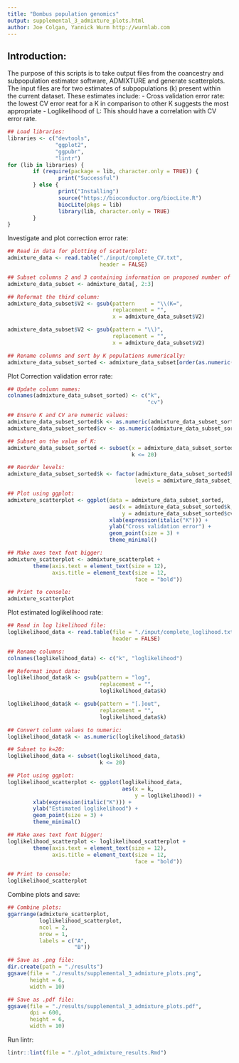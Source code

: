 ```yaml
---
title: "Bombus population genomics"
output: supplemental_3_admixture_plots.html
author: Joe Colgan, Yannick Wurm http://wurmlab.com
---
```


## Introduction:
The purpose of this scripts is to take output files from the coancestry and subpopulation estimator software, ADMIXTURE and generate scatterplots. The input files are for two estimates of subpopulations (k) present within the current dataset. These estimates include:
- Cross validation error rate: the lowest CV error reat for a K in comparison to other K suggests the most appropriate
- Loglikelihood of L: This should have a correlation with CV error rate. 

```r
## Load libraries:
libraries <- c("devtools",
               "ggplot2",
               "ggpubr",
               "lintr")
for (lib in libraries) {
        if (require(package = lib, character.only = TRUE)) {
                print("Successful")
        } else {
                print("Installing")
                source("https://bioconductor.org/biocLite.R")
                biocLite(pkgs = lib)
                library(lib, character.only = TRUE)
        }
}
```

Investigate and plot correction error rate:

```r
## Read in data for plotting of scatterplot:
admixture_data <- read.table("./input/complete_CV.txt",
                             header = FALSE)

## Subset columns 2 and 3 containing information on proposed number of populations and CV error value:
admixture_data_subset <- admixture_data[, 2:3]

## Reformat the third column:
admixture_data_subset$V2 <- gsub(pattern     = "\\(K=",
                                 replacement = "",
                                 x = admixture_data_subset$V2)

admixture_data_subset$V2 <- gsub(pattern = "\\)",
                                 replacement = "",
                                 x = admixture_data_subset$V2)

## Rename columns and sort by K populations numerically:
admixture_data_subset_sorted <- admixture_data_subset[order(as.numeric(as.character(admixture_data_subset$V2))), ]
```

Plot Correction validation error rate:

```r
## Update column names:
colnames(admixture_data_subset_sorted) <- c("k",
                                            "cv")

## Ensure K and CV are numeric values:
admixture_data_subset_sorted$k <- as.numeric(admixture_data_subset_sorted$k)
admixture_data_subset_sorted$cv <- as.numeric(admixture_data_subset_sorted$cv)

## Subset on the value of K:
admixture_data_subset_sorted <- subset(x = admixture_data_subset_sorted,
                                       k <= 20)

## Reorder levels:
admixture_data_subset_sorted$k <- factor(admixture_data_subset_sorted$k,
                                        levels = admixture_data_subset_sorted$k)

## Plot using ggplot:
admixture_scatterplot <- ggplot(data = admixture_data_subset_sorted,
                                aes(x = admixture_data_subset_sorted$k,
                                    y = admixture_data_subset_sorted$cv)) +
                                xlab(expression(italic("K"))) +
                                ylab("Cross validation error") +
                                geom_point(size = 3) +
                                theme_minimal()

## Make axes text font bigger:
admixture_scatterplot <- admixture_scatterplot +
        theme(axis.text = element_text(size = 12),
              axis.title = element_text(size = 12,
                                        face = "bold"))

## Print to console:
admixture_scatterplot
```


Plot estimated loglikelihood rate:

```r
## Read in log likelihood file:
loglikelihood_data <- read.table(file = "./input/complete_loglihood.txt",
                                 header = FALSE)

## Rename columns:
colnames(loglikelihood_data) <- c("k", "loglikelihood")

## Reformat input data:
loglikelihood_data$k <- gsub(pattern = "log",
                             replacement = "",
                             loglikelihood_data$k)

loglikelihood_data$k <- gsub(pattern = "[.]out",
                             replacement = "",
                             loglikelihood_data$k)

## Convert column values to numeric:
loglikelihood_data$k <- as.numeric(loglikelihood_data$k)

## Subset to k=20:
loglikelihood_data <- subset(loglikelihood_data,
                             k <= 20)

## Plot using ggplot:
loglikelihood_scatterplot <- ggplot(loglikelihood_data,
                                    aes(x = k,
                                        y = loglikelihood)) +
        xlab(expression(italic("K"))) +
        ylab("Estimated loglikelihood") +
        geom_point(size = 3) +
        theme_minimal()

## Make axes text font bigger:
loglikelihood_scatterplot <- loglikelihood_scatterplot +
        theme(axis.text = element_text(size = 12),
              axis.title = element_text(size = 12,
                                        face = "bold"))

## Print to console:
loglikelihood_scatterplot
```

Combine plots and save:

```r
## Combine plots:
ggarrange(admixture_scatterplot,
          loglikelihood_scatterplot,
          ncol = 2,
          nrow = 1,
          labels = c("A",
                     "B"))

## Save as .png file:
dir.create(path = "./results")
ggsave(file = "./results/supplemental_3_admixture_plots.png",
       height = 6,
       width = 10)

## Save as .pdf file:
ggsave(file = "./results/supplemental_3_admixture_plots.pdf",
       dpi = 600,
       height = 6,
       width = 10)
```

Run lintr:

```r
lintr::lint(file = "./plot_admixture_results.Rmd")
```
